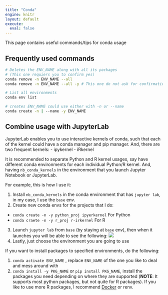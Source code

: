 ```yaml
---
title: "Conda"
engine: knitr
layout: default
execute: 
  eval: false
---
```


This page contains useful commands/tips for conda usage

## Frequently used commands

```bash
# Deletes the ENV_NAME along with all its packages
# (This one requiers you to confirm yes)
conda remove -n ENV_NAME --all 
conda remove -n ENV_NAME --all -y # This one do not ask for confirmation
```

```bash
# List all environments
conda env list
```

```bash
# creates ENV_NAME could use either with -n or --name
conda create -n | --name -y ENV_NAME 
```

## Combine usage with JupyterLab

JupyterLab enables you to use interactive kernels of conda, such that each of the kernel could have a conda manager and pip manager. And, there are two frequent kernels:
- ipykernel 
- iRkernel

It is recommended to separate Python and R kernel usages, say have different conda environments for each individual Python/R kernel. And, having `nb_conda_kernels` in the environment that you launch Jupyter Notebook or JupyterLab.

For example, this is how I use it:

1. Install `nb_conda_kernels` in the conda environment that has `jupyter lab`, in my case, I use the `base` env.
2. Create new conda envs for the projects that I do: 
  - `conda create -n -y python_proj ipyerkernel` For Python
  - `conda craete -n -y r_proj r-irkernel` For R
3. Launch `jupyter lab` from `base` (by staying at `base` env), then when it launches you will be able to see the following:
![](../resources/conda/jupyter_conda_env.png)
4. Lastly, just choose the environment you are going to use

If you want to install packages to specified environments, do the following:

1. `conda activate ENV_NAME` , replace `ENV_NAME` of the one you like to deal and mess around with
2. `conda install -y PKG_NAME` or `pip install PKG_NAME`, install the packages you need depending on where they are supported (**NOTE**: It supports most python packages, but not quite for R packages). If you like to use more R packages, I recommend [Docker](docker.qmd) or renv.